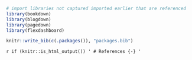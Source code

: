 ```r
# import libraries not captured imported earlier that are referenced
library(bookdown)
library(blogdown)
library(pagedown)
library(flexdashboard)
```

```r
knitr::write_bib(c(.packages()), "packages.bib")
```

`r if (knitr::is_html_output()) '
# References {-}
'`
